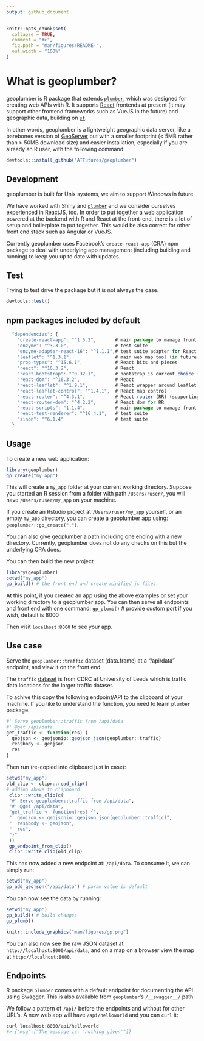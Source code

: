 ```yaml
---
output: github_document
---
```


<!-- todo: add travis badge -->
<!-- [![Travis-CI Build Status] (https://travis-ci.org/ATFutures/geoplumber.svg?branch=master)] (https://travis-ci.org/ATFutures/geoplumber) -->

<!-- README.md is generated from README.Rmd. Please edit that file -->

```r
knitr::opts_chunk$set(
  collapse = TRUE,
  comment = "#>",
  fig.path = "man/figures/README-",
  out.width = "100%"
)
```

# What is geoplumber?

geoplumber is R package that extends [`plumber`](https://github.com/trestletech/plumber), which was designed for creating web APIs with R.
It supports [React](https://reactjs.org/) frontends at present (it may support other frontend frameworks such as VueJS in the future) and geographic data, building on [`sf`](https://github.com/r-spatial/sf).

In other words, geoplumber is a lightweight geographic data server, like a barebones version of [GeoServer](http://geoserver.org/) but with a smaller footprint (< 5MB rather than > 50MB download size) and easier installation, especially if you are already an R user, with the following command:

```r
devtools::install_github("ATFutures/geoplumber")
```


## Development

geoplumber is built for Unix systems, we aim to support Windows in future.

We have worked with Shiny and  [`plumber`](https://github.com/trestletech/plumber/) and we consider ourselves experienced in ReactJS, too. In order to put together a web application powered at the backend with R and React at the front-end, there is a lot of setup and boilerplate to put together. This would be also correct for other front end stack such as Angular or VueJS.

Currently geoplumber uses Facebook's `create-react-app` (CRA) npm package to deal with underlying app management (including building and running) to keep you up to date with updates.

<!-- ## Installation -->

<!-- Currently repo is available only on github. To install the package using `devtools`: -->


<!-- geoplumber, like `devtools` and similar packages works by working directory. It does not currently create an `.Rproj` file but may do so in future. -->

## Test
Trying to test drive the package but it is not always the case.

```r
devtools::test()
```

## npm packages included by default
```js
  "dependencies": {
    "create-react-app": "^1.5.2",       # main package to manage front end
    "enzyme": "^3.3.0",                 # test suite
    "enzyme-adapter-react-16": "^1.1.1",# test suite adapter for React
    "leaflet": "^1.3.1",                # main web map tool (in future geoplumber could support other options)
    "prop-types": "^15.6.1",            # React bits and pieces
    "react": "^16.3.2",                 # React
    "react-bootstrap": "^0.32.1",       # bootstrap is current choice (future could be different)
    "react-dom": "^16.3.2",             # React
    "react-leaflet": "^1.9.1",          # React wrapper around leaflet above
    "react-leaflet-control": "^1.4.1",  # React map control
    "react-router": "^4.3.1",           # React router (RR) (supporting multuplage not singel page.)
    "react-router-dom": "^4.2.2",       # React dom for RR
    "react-scripts": "1.1.4",           # main package to manage front end
    "react-test-renderer": "^16.4.1",   # test suite
    "sinon": "^6.1.4"                   # test suite
  }
```

## Usage

To create a new web application:
```r
library(geoplumber)
gp_create("my_app")

```
This will create a `my_app` folder at your current working directory. Suppose you started an R session from a folder with path `/Users/ruser/`, you will have `/Users/ruser/my_app` on your machine. 

If you create an Rstudio project at `/Users/ruser/my_app` yourself, or an empty `my_app` directory, you can create a geoplumber app using:
`geoplumber::gp_create(".")`.

You can also give geoplumber a path including one ending with a new directory. Currently, geoplumber does not do any checks on this but the underlying CRA does.

You can then build the new project
```r
library(geoplumber)
setwd("my_app")
gp_build() # the front end and create minified js files.

```

At this point, if you created an app using the above examples or set your working directory to a geoplumber app. You can then serve all endpoints and front end with one command:
`gp_plumb()` \# provide custom port if you wish, default is 8000

Then visit `localhost:8000` to see your app.

## Use case
Serve the `geoplumber::traffic` dataset (data.frame) at a "/api/data" endpoint, and view it on the front end. 

The `traffic` [dataset](https://data.cdrc.ac.uk/dataset/southwark-traffic-counts) is from CDRC at University of Leeds which is traffic data locations for the larger traffic dataset.

To achive this copy the following endpoint/API to the clipboard of your machine. If you like to understand the function, you need to learn `plumber` package.

```r
#' Serve geoplumber::traffic from /api/data
#' @get /api/data
get_traffic <- function(res) {
  geojson <- geojsonio::geojson_json(geoplumber::traffic)
  res$body <- geojson
  res
}
```
Then run (re-copied into clipboard just in case):
```r
setwd("my_app")
old_clip <- clipr::read_clip()
# adding above to clipboard
 clipr::write_clip(c(
 "#' Serve geoplumber::traffic from /api/data",
 "#' @get /api/data",
 "get_traffic <- function(res) {",
 "  geojson <- geojsonio::geojson_json(geoplumber::traffic)",
 "  res$body <- geojson",
 "  res",
 "}"
 ))
 gp_endpoint_from_clip()
 clipr::write_clip(old_clip)
```

This has now added a new endpoint at: `/api/data`. To consume it, we can simply run:

```r
setwd("my_app")
gp_add_geojson("/api/data") # param value is default
```

You can now see the data by running:
```r
setwd("my_app")
gp_build() # build changes
gp_plumb()
```
```r
knitr::include_graphics("man/figures/gp.png")
```
You can also now see the raw JSON dataset at  `http://localhost:8000/api/data`,
and on a map on a browser view the map at `http://localhost:8000`.

## Endpoints

R package `plumber` comes with a default endpoint for documenting the API using Swagger. This is also available from `geoplumber`'s `/__swagger__/` path.

We follow a pattern of `/api/` before the endpoints and without for other URL's.
A new web app will have `/api/helloworld` and you can `curl` it:

```sh
curl localhost:8000/api/helloworld
#> {"msg":["The message is: 'nothing given'"]}
```

